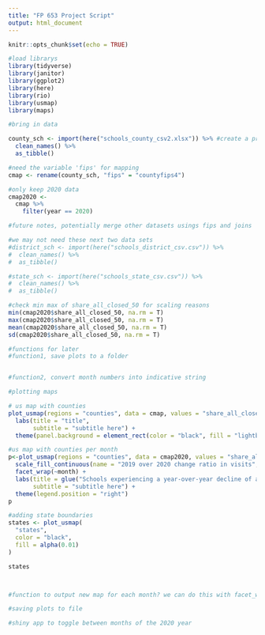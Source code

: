 ```yaml
---
title: "FP 653 Project Script"
output: html_document
---
```


```r
knitr::opts_chunk$set(echo = TRUE)
```


```r
#load librarys 
library(tidyverse)
library(janitor)
library(ggplot2)
library(here)
library(rio)
library(usmap)
library(maps)

```


```r
#bring in data

county_sch <- import(here("schools_county_csv2.xlsx")) %>% #create a project to house your entire project within to help this; my machine was unable to load this file because it couldn't find it 
  clean_names() %>%
  as_tibble()

#need the variable 'fips' for mapping
cmap <- rename(county_sch, "fips" = "countyfips4")

#only keep 2020 data
cmap2020 <- 
  cmap %>% 
    filter(year == 2020)

#future notes, potentially merge other datasets usings fips and joins

#we may not need these next two data sets
#district_sch <- import(here("schools_district_csv.csv")) %>% 
#  clean_names() %>%
#  as_tibble()

#state_sch <- import(here("schools_state_csv.csv")) %>% 
#  clean_names() %>%
#  as_tibble()

#check min max of share_all_closed_50 for scaling reasons
min(cmap2020$share_all_closed_50, na.rm = T)
max(cmap2020$share_all_closed_50, na.rm = T)
mean(cmap2020$share_all_closed_50, na.rm = T)
sd(cmap2020$share_all_closed_50, na.rm = T)


```

```r
#functions for later
#function1, save plots to a folder 


#function2, convert month numbers into indicative string 

```


```r
#plotting maps

# us map with counties
plot_usmap(regions = "counties", data = cmap, values = "share_all_closed_75") + 
  labs(title = "title",
       subtitle = "subtitle here") + 
  theme(panel.background = element_rect(color = "black", fill = "lightblue"))

#us map with counties per month
p<-plot_usmap(regions = "counties", data = cmap2020, values = "share_all_closed_50") + 
  scale_fill_continuous(name = "2019 over 2020 change ratio in visits", na.value = "white") +
  facet_wrap(~month) +
  labs(title = glue("Schools experiencing a year-over-year decline of at least 50 percent for month:{cmap2020$month}"),
       subtitle = "subtitle here") + 
  theme(legend.position = "right")
p

#adding state boundaries
states <- plot_usmap(
  "states", 
  color = "black",
  fill = alpha(0.01)
) 

states



#function to output new map for each month? we can do this with facet_wrap
```

```r
#saving plots to file


```

```r
#shiny app to toggle between months of the 2020 year

```